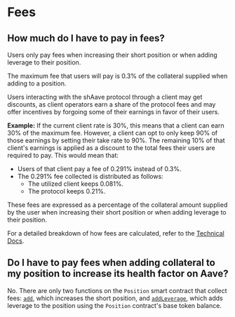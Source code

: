 # Fees

## How much do I have to pay in fees?

Users only pay fees when increasing their short position or when adding leverage to their position.

The maximum fee that users will pay is 0.3% of the collateral supplied when adding to a position.

Users interacting with the shAave protocol through a client may get discounts, as client operators earn a share of the protocol fees and may offer incentives by forgoing some of their earnings in favor of their users.

**Example:** If the current client rate is 30%, this means that a client can earn 30% of the maximum fee. However, a client can opt to only keep 90% of those earnings by setting their take rate to 90%. The remaining 10% of that client's earnings is applied as a discount to the total fees their users are required to pay. This would mean that:

-   Users of that client pay a fee of 0.291% instead of 0.3%.
-   The 0.291% fee collected is distributed as follows:
    -   The utilized client keeps 0.081%.
    -   The protocol keeps 0.21%.

These fees are expressed as a percentage of the collateral amount supplied by the user when increasing their short position or when adding leverage to their position.

For a detailed breakdown of how fees are calculated, refer to the [Technical Docs](/technical-docs/fees).

## Do I have to pay fees when adding collateral to my position to increase its health factor on Aave?

No. There are only two functions on the `Position` smart contract that collect fees: [`add`](/technical-docs/contracts/position.md#add), which increases the short position, and [`addLeverage`](..//technical-docs/contracts/position.md#addleverage), which adds leverage to the position using the `Position` contract's base token balance.
